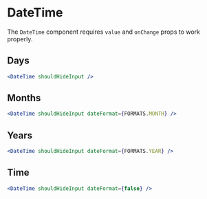 

<Meta title="DateTime/DateTime" component={DateTime} />

# DateTime

The `DateTime` component requires `value` and `onChange` props to work properly.

## Days

```jsx
<DateTime shouldHideInput />
```

<Preview>
  <Story name="Days shouldHideInput">
    <DateTime shouldHideInput />
  </Story>
</Preview>

## Months

```jsx
<DateTime shouldHideInput dateFormat={FORMATS.MONTH} />
```

<Preview>
  <Story name="Months shouldHideInput">
    <DateTime shouldHideInput dateFormat={FORMATS.MONTH} />
  </Story>
</Preview>

## Years

```jsx
<DateTime shouldHideInput dateFormat={FORMATS.YEAR} />
```

<Preview>
  <Story name="Years shouldHideInput">
    <DateTime shouldHideInput dateFormat={FORMATS.YEAR} />
  </Story>
</Preview>

## Time

```jsx
<DateTime shouldHideInput dateFormat={false} />
```

<Preview>
  <Story name="Time shouldHideInput">
    <DateTime shouldHideInput dateFormat={false} />
  </Story>
</Preview>
